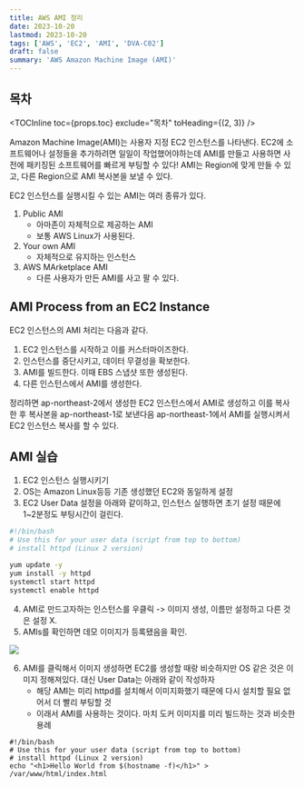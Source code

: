 ```yaml
---
title: AWS AMI 정리
date: 2023-10-20
lastmod: 2023-10-20
tags: ['AWS', 'EC2', 'AMI', 'DVA-C02']
draft: false
summary: 'AWS Amazon Machine Image (AMI)'
---
```


## 목차

<TOCInline toc={props.toc} exclude="목차" toHeading={(2, 3)} />

Amazon Machine Image(AMI)는 사용자 지정 EC2 인스턴스를 나타낸다. EC2에 소프트웨어나 설정들을 추가하려면 일일이 작업했어야하는데 AMI를 만들고 사용하면 사전에 패키징된 소프트웨어를 빠르게 부팅할 수 있다!
AMI는 Region에 맞게 만들 수 있고, 다른 Region으로 AMI 복사본을 보낼 수 있다.

EC2 인스턴스를 실행시킬 수 있는 AMI는 여러 종류가 있다.

1. Public AMI
   - 아마존이 자체적으로 제공하는 AMI
   - 보통 AWS Linux가 사용된다.
2. Your own AMI
   - 자체적으로 유지하는 인스턴스
3. AWS MArketplace AMI
   - 다른 사용자가 만든 AMI를 사고 팔 수 있다.

## AMI Process from an EC2 Instance

EC2 인스턴스의 AMI 처리는 다음과 같다.

1. EC2 인스턴스를 시작하고 이를 커스터마이즈한다.
2. 인스턴스를 중단시키고, 데이터 무결성을 확보한다.
3. AMI를 빌드한다. 이때 EBS 스냅샷 또한 생성된다.
4. 다른 인스턴스에서 AMI를 생성한다.

정리하면 ap-northeast-2에서 생성한 EC2 인스턴스에서 AMI로 생성하고 이를 복사한 후 복사본을 ap-northeast-1로 보낸다음 ap-northeast-1에서 AMI를 실행시켜서 EC2 인스턴스 복사를 할 수 있다.

## AMI 실습

1. EC2 인스턴스 실행시키기
2. OS는 Amazon Linux등등 기존 생성했던 EC2와 동일하게 설정
3. EC2 User Data 설정을 아래와 같이하고, 인스턴스 실행하면 초기 설정 때문에 1~2분정도 부팅시간이 걸린다.

```sh:userdata.sh
#!/bin/bash
# Use this for your user data (script from top to bottom)
# install httpd (Linux 2 version)

yum update -y
yum install -y httpd
systemctl start httpd
systemctl enable httpd
```

4. AMI로 만드고자하는 인스턴스를 우클릭 -> 이미지 생성, 이름만 설정하고 다른 것은 설정 X.
5. AMIs를 확인하면 데모 이미지가 등록됐음을 확인.

<img src="/static/images/aws/aws-ami-image.png" />

6. AMI를 클릭해서 이미지 생성하면 EC2를 생성할 때랑 비슷하지만 OS 같은 것은 이미지 정해져있다. 대신 User Data는 아래와 같이 작성하자
   - 해당 AMI는 미리 httpd를 설치해서 이미지화했기 때문에 다시 설치할 필요 없어서 더 빨리 부팅할 것
   - 이래서 AMI를 사용하는 것이다. 마치 도커 이미지를 미리 빌드하는 것과 비슷한 용례

```
#!/bin/bash
# Use this for your user data (script from top to bottom)
# install httpd (Linux 2 version)
echo "<h1>Hello World from $(hostname -f)</h1>" > /var/www/html/index.html
```

